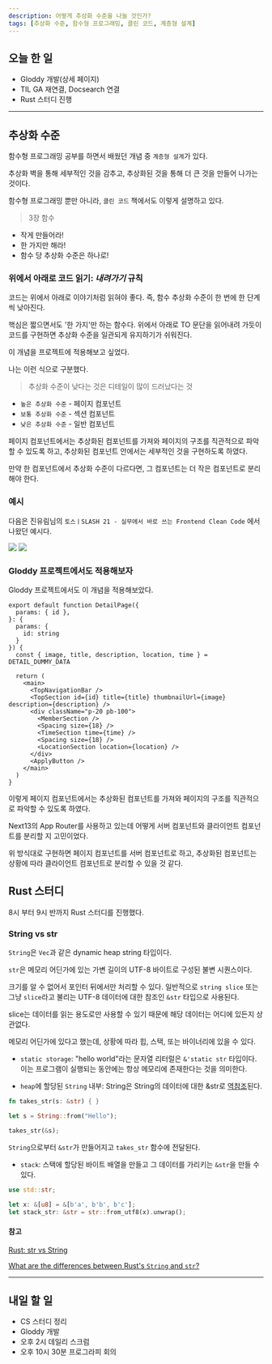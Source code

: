 ```yaml
---
description: 어떻게 추상화 수준을 나눌 것인가?
tags: [추상화 수준, 함수형 프로그래밍, 클린 코드, 계층형 설계]
---
```


## 오늘 한 일

- Gloddy 개발(상세 페이지)
- TIL GA 재연결, Docsearch 연결
- Rust 스터디 진행

---

## 추상화 수준

함수형 프로그래밍 공부를 하면서 배웠던 개념 중 `계층형 설계`가 있다.

추상화 벽을 통해 세부적인 것을 감추고, 추상화된 것을 통해 더 큰 것을 만들어 나가는 것이다.

함수형 프로그래밍 뿐만 아니라, `클린 코드` 책에서도 이렇게 설명하고 있다.

<Admonition type='note'>

> 3장 함수

- 작게 만들어라!
- 한 가지만 해라!
- 함수 당 추상화 수준은 하나로!

### 위에서 아래로 코드 읽기: **_내려가기_** 규칙

코드는 위에서 아래로 이야기처럼 읽혀야 좋다. 즉, 함수 추상화 수준이 한 번에 한 단계씩 낮아진다.

핵심은 짧으면서도 '한 가지'만 하는 함수다. 위에서 아래로 TO 문단을 읽어내려 가듯이 코드를 구현하면 추상화 수준을 일관되게 유지하기가 쉬워진다.

</Admonition>

이 개념을 프로젝트에 적용해보고 싶었다.

나는 이런 식으로 구분했다.

> 추상화 수준이 낮다는 것은 디테일이 많이 드러났다는 것

- `높은 추상화 수준` - 페이지 컴포넌트
- `보통 추상화 수준` - 섹션 컴포넌트
- `낮은 추상화 수준` - 일반 컴포넌트

페이지 컴포넌트에서는 추상화된 컴포넌트를 가져와 페이지의 구조를 직관적으로 파악할 수 있도록 하고, 추상화된 컴포넌트 안에서는 세부적인 것을 구현하도록 하였다.

만약 한 컴포넌트에서 추상화 수준이 다르다면, 그 컴포넌트는 더 작은 컴포넌트로 분리해야 한다.

### 예시

다음은 진유림님의 `토스ㅣSLASH 21 - 실무에서 바로 쓰는 Frontend Clean Code` 에서 나왔던 예시다.

<Image src="https://github.com/Self-Driven-Development/TIL/assets/23312485/8a3fbb0e-bc81-4f63-b354-555ad37cb559" />

<Image src="https://github.com/Self-Driven-Development/TIL/assets/23312485/62a7f1e3-c3c5-44e5-9b86-ad31bc7221f0" />

### Gloddy 프로젝트에서도 적용해보자

Gloddy 프로젝트에서도 이 개념을 적용해보았다.

```tsx
export default function DetailPage({
  params: { id },
}: {
  params: {
    id: string
  }
}) {
  const { image, title, description, location, time } = DETAIL_DUMMY_DATA

  return (
    <main>
      <TopNavigationBar />
      <TopSection id={id} title={title} thumbnailUrl={image} description={description} />
      <div className="p-20 pb-100">
        <MemberSection />
        <Spacing size={18} />
        <TimeSection time={time} />
        <Spacing size={18} />
        <LocationSection location={location} />
      </div>
      <ApplyButton />
    </main>
  )
}
```

이렇게 페이지 컴포넌트에서는 추상화된 컴포넌트를 가져와 페이지의 구조를 직관적으로 파악할 수 있도록 하였다.

Next13의 App Router를 사용하고 있는데 어떻게 서버 컴포넌트와 클라이언트 컴포넌트를 분리할 지 고민이었다.

위 방식대로 구현하면 페이지 컴포넌트를 서버 컴포넌트로 하고, 추상화된 컴포넌트는 상황에 따라 클라이언트 컴포넌트로 분리할 수 있을 것 같다.

## Rust 스터디

8시 부터 9시 반까지 Rust 스터디를 진행했다.

### String vs str

`String`은 `Vec`과 같은 dynamic heap string 타입이다.

`str`은 메모리 어딘가에 있는 가변 길이의 UTF-8 바이트로 구성된 불변 시퀀스이다.

크기를 알 수 없어서 포인터 뒤에서만 처리할 수 있다. 일반적으로 `string slice` 또는 그냥 `slice`라고 불리는 UTF-8 데이터에 대한 참조인 `&str` 타입으로 사용된다.

slice는 데이터를 읽는 용도로만 사용할 수 있기 때문에 해당 데이터는 어디에 있든지 상관없다.

<Admonition type='note'>

메모리 어딘가에 있다고 했는데, 상황에 따라 힙, 스택, 또는 바이너리에 있을 수 있다.

- `static storage`: "hello world"라는 문자열 리터럴은 `&'static str` 타입이다. 이는 프로그램이 실행되는 동안에는 항상 메모리에 존재한다는 것을 의미한다.

- `heap`에 할당된 `String` 내부: String은 String의 데이터에 대한 &str로 [역참조](https://doc.rust-lang.org/std/string/struct.String.html#deref)된다.

```rust
fn takes_str(s: &str) { }

let s = String::from("Hello");

takes_str(&s);
```

`String`으로부터 `&str`가 만들어지고 `takes_str` 함수에 전달된다.

- `stack`: 스택에 할당된 바이트 배열을 만들고 그 데이터를 가리키는 `&str`을 만들 수 있다.

```rust
use std::str;

let x: &[u8] = &[b'a', b'b', b'c'];
let stack_str: &str = str::from_utf8(x).unwrap();
```

</Admonition>

#### 참고

[Rust: str vs String](https://www.ameyalokare.com/rust/2017/10/12/rust-str-vs-String.html)

[What are the differences between Rust's `String` and `str`?](https://stackoverflow.com/questions/24158114/what-are-the-differences-between-rusts-string-and-str/24159933#24159933)

---

## 내일 할 일

- CS 스터디 정리
- Gloddy 개발
- 오후 2시 데일리 스크럼
- 오후 10시 30분 프로그라피 회의
